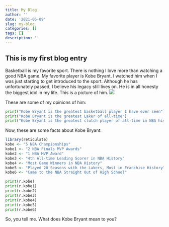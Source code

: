 ```yaml
---
title: My Blog
author: ''
date: '2021-05-09'
slug: my-blog
categories: []
tags: []
description: ''
---
```

## This is my first blog entry

Basketball is my favorite sport. There is nothing I love more than watching a good NBA game. My favorite player is Kobe Bryant. I watched him when I was just starting to get introduced to the sport. Although he has unfortunately passed, I believe his legacy still lives on. He is in all honesty the biggest idol in my life. This is a picture of him. ![](/post/2021-05-09-my-blog_files/Kobe.jpeg)

These are some of my opinions of him:
```python
print("Kobe Bryant is the greatest basketball player I have ever seen")
print("Kobe Bryant is the greatest Laker of all-time")
print("Kobe Bryant is the greatest clutch player of all-time in NBA history")
```
Now, these are some facts about Kobe Bryant:
```r
library(reticulate)
kobe <- "5 NBA Championships"
kobe1 <- "2 NBA Finals MVP Awards"
kobe2 <- "1 NBA MVP Award"
kobe3 <- "4th All-time Leading Scorer in NBA History"
kobe4 <- "Most Game Winners in NBA History"
kobe5 <- "Played 20 Seasons with the Lakers, Most in Franchise History"
kobe6 <- "Came to the NBA Straight Out of High School"
```

```python
print(r.kobe)
print(r.kobe1)
print(r.kobe2)
print(r.kobe3)
print(r.kobe4)
print(r.kobe5)
print(r.kobe6)
```

So, you tell me. What does Kobe Bryant mean to you?